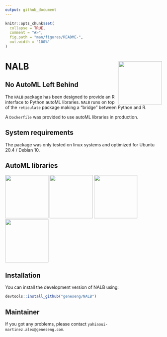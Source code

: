```yaml
---
output: github_document
---
```


<!-- README.md is generated from README.Rmd. Please edit that file -->

```r
knitr::opts_chunk$set(
  collapse = TRUE,
  comment = "#>",
  fig.path = "man/figures/README-",
  out.width = "100%"
)
```

# NALB <a href=#><img src='inst/logo/NALB.png' align="right" height="139" /></a>

## No AutoML Left Behind

The `NALB` package has been designed to provide an R interface to Python autoML libraries. `NALB` runs on top of the `reticulate` package making a "bridge" between Python and R.

A `Dockerfile` was provided to use autoML libraries in production. 

## System requirements

The package was only tested on linux systems and optimized for Ubuntu 20.4 / Debian 10.

## AutoML libraries

<a href=#><img src='inst/logo/AutoGluon.png' height="139" /></a>
<a href=#><img src='inst/logo/autokeras.jpg' height="139" /></a>
<a href=#><img src='inst/logo/Pycaret.png' height="139" /></a>
<a href=#><img src='inst/logo/tpot.jpg' height="139" /></a>


## Installation

You can install the development version of NALB using:

``` r
devtools::install_github("geneseng/NALB")
```

## Maintainer

If you got any problems, please contact `yahiaoui-martinez.alex@geneseng.com`.
